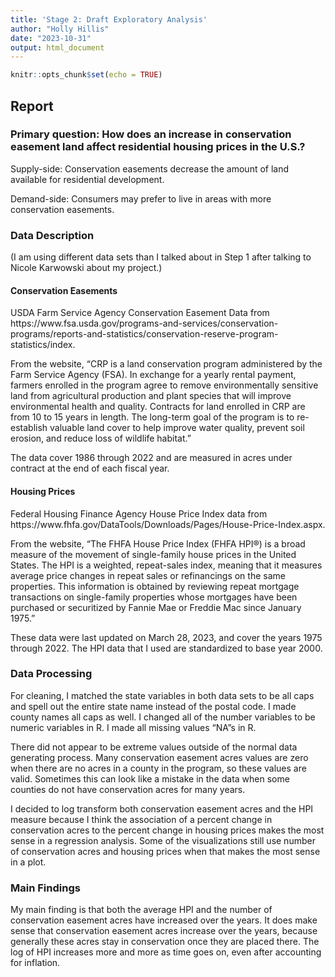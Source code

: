 ```yaml
---
title: 'Stage 2: Draft Exploratory Analysis'
author: "Holly Hillis"
date: "2023-10-31"
output: html_document
---
```


```r
knitr::opts_chunk$set(echo = TRUE)
```

## Report

### Primary question: How does an increase in conservation easement land affect residential housing prices in the U.S.?

Supply-side: Conservation easements decrease the amount of land available for residential development.

Demand-side: Consumers may prefer to live in areas with more conservation easements.

### Data Description

(I am using different data sets than I talked about in Step 1 after talking to Nicole Karwowski about my project.)

#### Conservation Easements

USDA Farm Service Agency Conservation Easement Data from  https://www.fsa.usda.gov/programs-and-services/conservation-programs/reports-and-statistics/conservation-reserve-program-statistics/index.

From the website, "CRP is a land conservation program administered by the Farm Service Agency (FSA). In exchange for a yearly rental payment, farmers enrolled in the program agree to remove environmentally sensitive land from agricultural production and plant species that will improve environmental health and quality. Contracts for land enrolled in CRP are from 10 to 15 years in length. The long-term goal of the program is to re-establish valuable land cover to help improve water quality, prevent soil erosion, and reduce loss of wildlife habitat."

The data cover 1986 through 2022 and are measured in acres under contract at the end of each fiscal year.

#### Housing Prices

Federal Housing Finance Agency House Price Index data from https://www.fhfa.gov/DataTools/Downloads/Pages/House-Price-Index.aspx.

From the website, "The FHFA House Price Index (FHFA HPI®) is a broad measure of the movement of single-family house prices in the United States. The HPI is a weighted, repeat-sales index, meaning that it measures average price changes in repeat sales or refinancings on the same properties. This information is obtained by reviewing repeat mortgage transactions on single-family properties whose mortgages have been purchased or securitized by Fannie Mae or Freddie Mac since January 1975."

These data were last updated on March 28, 2023, and cover the years 1975 through 2022. The HPI data that I used are standardized to base year 2000.

### Data Processing

For cleaning, I matched the state variables in both data sets to be all caps and spell out the entire state name instead of the postal code. I made county names all caps as well. I changed all of the number variables to be numeric variables in R. I made all missing values "NA"s in R.

There did not appear to be extreme values outside of the normal data generating process. Many conservation easement acres values are zero when there are no acres in a county in the program, so these values are valid. Sometimes this can look like a mistake in the data when some counties do not have conservation acres for many years.

I decided to log transform both conservation easement acres and the HPI measure because I think the association of a percent change in conservation acres to the percent change in housing prices makes the most sense in a regression analysis. Some of the visualizations still use number of conservation acres and housing prices when that makes the most sense in a plot.

### Main Findings

My main finding is that both the average HPI and the number of conservation easement acres have increased over the years. It does make sense that conservation easement acres increase over the years, because generally these acres stay in conservation once they are placed there. The log of HPI increases more and more as time goes on, even after accounting for inflation.


